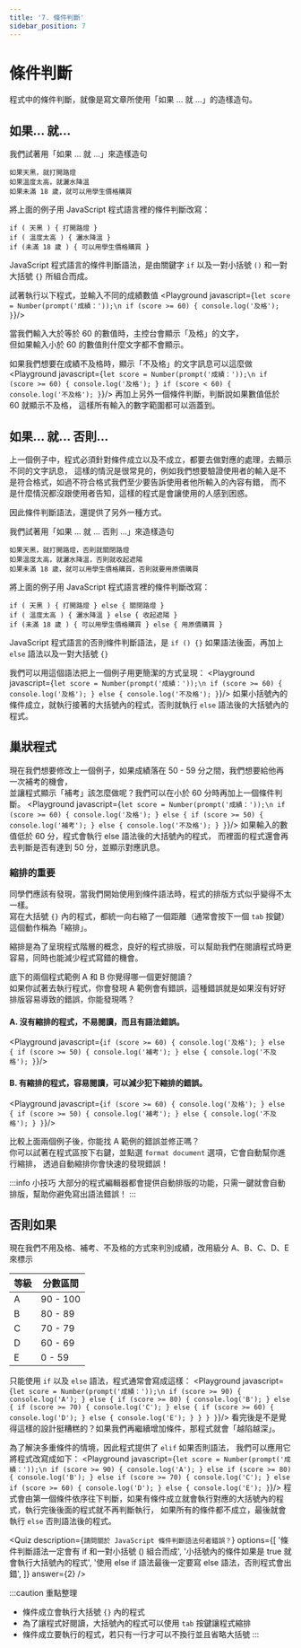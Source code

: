 ```yaml
---
title: '7. 條件判斷'
sidebar_position: 7
---
```


# 條件判斷
程式中的條件判斷，就像是寫文章所使用「如果 ... 就 ...」的造樣造句。

## 如果... 就...
我們試著用「如果 ... 就 ...」來造樣造句
```
如果天黑，就打開路燈
如果溫度太高，就灑水降溫
如果未滿 18 歲，就可以用學生價格購買
```

將上面的例子用 JavaScript 程式語言裡的條件判斷改寫：
```
if ( 天黑 ) { 打開路燈 }
if ( 溫度太高 ) { 灑水降溫 }
if (未滿 18 歲 ) { 可以用學生價格購買 }
```

JavaScript 程式語言的條件判斷語法，是由關鍵字 `if` 以及一對小括號 `()` 和一對大括號 `{}` 所組合而成。

試著執行以下程式，並輸入不同的成績數值
<Playground javascript={`
let score = Number(prompt('成績：'));\n
if (score >= 60) {
    console.log('及格');
}
`}/>

當我們輸入大於等於 60 的數值時，主控台會顯示「及格」的文字，<br/>但如果輸入小於 60 的數值則什麼文字都不會顯示。

如果我們想要在成績不及格時，顯示「不及格」的文字訊息可以這麼做
<Playground javascript={`
let score = Number(prompt('成績：'));\n
if (score >= 60) {
    console.log('及格');
}
if (score < 60) {
    console.log('不及格');
}
`}/>
再加上另外一個條件判斷，判斷說如果數值低於 60 就顯示不及格，
這樣所有輸入的數字範圍都可以涵蓋到。

## 如果... 就... 否則...
上一個例子中，程式必須針對條件成立以及不成立，都要去做對應的處理，去顯示不同的文字訊息，
這樣的情況是很常見的，例如我們想要驗證使用者的輸入是不是符合格式，如過不符合格式我們至少要告訴使用者他所輸入的內容有錯，
而不是什麼情況都沒跟使用者告知，這樣的程式是會讓使用的人感到困惑。

因此條件判斷語法，還提供了另外一種方式。

我們試著用「如果 ... 就 ... 否則 ...」來造樣造句
```
如果天黑，就打開路燈，否則就關閉路燈
如果溫度太高，就灑水降溫，否則就收起遮陽
如果未滿 18 歲，就可以用學生價格購買，否則就要用原價購買
```
將上面的例子用 JavaScript 程式語言裡的條件判斷改寫：
```
if ( 天黑 ) { 打開路燈 } else { 關閉路燈 }
if ( 溫度太高 ) { 灑水降溫 } else { 收起遮陽 }
if (未滿 18 歲 ) { 可以用學生價格購買 } else { 用原價購買 }
```
JavaScript 程式語言的否則條件判斷語法，是 `if () {}` 如果語法後面，再加上 `else` 語法以及一對大括號 `{}`

我們可以用這個語法把上一個例子用更簡潔的方式呈現：
<Playground javascript={`
let score = Number(prompt('成績：'));\n
if (score >= 60) {
    console.log('及格');
} else {
    console.log('不及格');
}
`}/>
如果小括號內的條件成立，就執行接著的大括號內的程式，否則就執行 `else` 語法後的大括號內的程式。

## 巢狀程式
現在我們想要修改上一個例子，如果成績落在 50 - 59 分之間，我們想要給他再一次補考的機會，<br/>
並讓程式顯示「補考」該怎麼做呢？我們可以在小於 60 分時再加上一個條件判斷。
<Playground javascript={`
let score = Number(prompt('成績：'));\n
if (score >= 60) {
    console.log('及格');
} else {
    if (score >= 50) {
        console.log('補考');
    } else {
        console.log('不及格');
    }
}
`}/>
如果輸入的數值低於 60 分，程式會執行 else 語法後的大括號內的程式，
而裡面的程式還會再去判斷是否有達到 50 分，並顯示對應訊息。

### 縮排的重要
同學們應該有發現，當我們開始使用到條件語法時，程式的排版方式似乎變得不太一樣。<br/>
寫在大括號 `{}` 內的程式，都統一向右縮了一個距離（通常會按下一個 `tab` 按鍵）這個動作稱為「縮排」。

縮排是為了呈現程式階層的概念，良好的程式排版，可以幫助我們在閱讀程式時更容易，同時也能減少程式寫錯的機會。

底下的兩個程式範例 A 和 B 你覺得哪一個更好閱讀？<br/>
如果你試著去執行程式，你會發現 A 範例會有錯誤，這種錯誤就是如果沒有好好排版容易導致的錯誤，你能發現嗎？

#### A. 沒有縮排的程式，不易閱讀，而且有語法錯誤。
<Playground javascript={`
if (score >= 60) {
console.log('及格');
} else {
if (score >= 50) {
console.log('補考');
} else {
console.log('不及格');
}
`}/>

#### B. 有縮排的程式，容易閱讀，可以減少犯下縮排的錯誤。
<Playground javascript={`
if (score >= 60) {
    console.log('及格');
} else {
    if (score >= 50) {
        console.log('補考');
    } else {
        console.log('不及格');
    }
}
`}/>

比較上面兩個例子後，你能找 A 範例的錯誤並修正嗎？<br/>
你可以試著在程式區按下右鍵，並點選 `format document` 選項，它會自動幫你進行縮排，
透過自動縮排你會快速的發現錯誤！

:::info 小技巧
大部分的程式編輯器都會提供自動排版的功能，只需一鍵就會自動排版，幫助你避免寫出語法錯誤！
:::

## 否則如果
現在我們不用及格、補考、不及格的方式來判別成績，改用級分 A、B、C、D、E 來標示

|等級|分數區間|
|-|-|
|A|90 - 100|
|B|80 - 89|
|C|70 - 79|
|D|60 - 69|
|E|0 - 59|

只能使用 `if` 以及 `else` 語法，程式通常會寫成這樣：
<Playground javascript={`
let score = Number(prompt('成績：'));\n
if (score >= 90) {
    console.log('A');
} else {
    if (score >= 80) {
        console.log('B');
    } else {
        if (score >= 70) {
            console.log('C');
        } else {
            if (score >= 60) {
                console.log('D');
            } else {
                console.log('E');
            }
        }
    }
}
`}/>
看完後是不是覺得這樣的設計挺糟糕的？如果我們再繼續增加條件，那程式就會「越陷越深」。

為了解決多重條件的情境，因此程式提供了 `elif` 如果否則語法，
我們可以應用它將程式改寫成如下：
<Playground javascript={`
let score = Number(prompt('成績：'));\n
if (score >= 90) {
    console.log('A');
} else if (score >= 80) {
    console.log('B');
} else if (score >= 70) {
    console.log('C');
} else if (score >= 60) {
    console.log('D');
} else {
    console.log('E');
}
`}/>
程式會由第一個條件依序往下判斷，如果有條件成立就會執行對應的大括號內的程式，執行完後後面的程式就不再判斷執行，
如果所有的條件都不成立，最後就會執行 `else` 否則語法後的程式。

<Quiz
  description={`請問關於 JavaScript 條件判斷語法何者錯誤？`}
  options={[
    '條件判斷語法一定會有 if 和一對小括號 () 組合而成',
    '小括號內的條件如果是 true 就會執行大括號內的程式',
    '使用 else if 語法最後一定要寫 else 語法，否則程式會出錯',
  ]}
  answer={2}
/>

:::caution 重點整理
* 條件成立會執行大括號 `{}` 內的程式
* 為了讓程式好閱讀，大括號內的程式可以使用 `tab` 按鍵讓程式縮排
* 條件成立要執行的程式，若只有一行才可以不換行並且省略大括號
:::